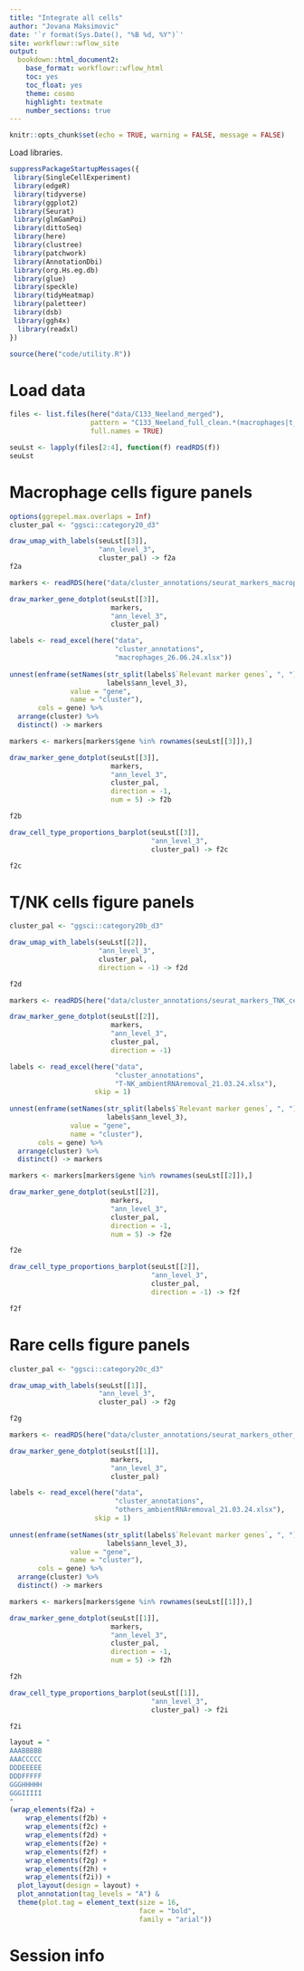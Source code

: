 ```yaml
---
title: "Integrate all cells"
author: "Jovana Maksimovic"
date: '`r format(Sys.Date(), "%B %d, %Y")`'
site: workflowr::wflow_site
output:
  bookdown::html_document2:
    base_format: workflowr::wflow_html
    toc: yes
    toc_float: yes
    theme: cosmo
    highlight: textmate
    number_sections: true
---
```


```r
knitr::opts_chunk$set(echo = TRUE, warning = FALSE, message = FALSE)
```

Load libraries.

```r
suppressPackageStartupMessages({
 library(SingleCellExperiment)
 library(edgeR)
 library(tidyverse)
 library(ggplot2)
 library(Seurat)
 library(glmGamPoi)
 library(dittoSeq)
 library(here)
 library(clustree)
 library(patchwork)
 library(AnnotationDbi)
 library(org.Hs.eg.db)
 library(glue)
 library(speckle)
 library(tidyHeatmap)
 library(paletteer)
 library(dsb)
 library(ggh4x)
  library(readxl)
})

source(here("code/utility.R"))
```

# Load data

```r
files <- list.files(here("data/C133_Neeland_merged"),
                    pattern = "C133_Neeland_full_clean.*(macrophages|t_cells|other_cells)_annotated_full.SEU.rds",
                    full.names = TRUE)

seuLst <- lapply(files[2:4], function(f) readRDS(f))
seuLst
```
# Macrophage cells figure panels

```r
options(ggrepel.max.overlaps = Inf)
cluster_pal <- "ggsci::category20_d3"

draw_umap_with_labels(seuLst[[3]], 
                      "ann_level_3", 
                      cluster_pal) -> f2a
f2a
```
```r
markers <- readRDS(here("data/cluster_annotations/seurat_markers_macrophages.rds"))

draw_marker_gene_dotplot(seuLst[[3]],
                         markers,
                         "ann_level_3",
                         cluster_pal)

labels <- read_excel(here("data",
                          "cluster_annotations",
                          "macrophages_26.06.24.xlsx"))
  
unnest(enframe(setNames(str_split(labels$`Relevant marker genes`, ", "),
                        labels$ann_level_3),
               value = "gene",
               name = "cluster"),
       cols = gene) %>%
  arrange(cluster) %>%
  distinct() -> markers

markers <- markers[markers$gene %in% rownames(seuLst[[3]]),]

draw_marker_gene_dotplot(seuLst[[3]], 
                         markers, 
                         "ann_level_3", 
                         cluster_pal,
                         direction = -1,
                         num = 5) -> f2b

f2b
```

```r
draw_cell_type_proportions_barplot(seuLst[[3]],
                                   "ann_level_3",
                                   cluster_pal) -> f2c

f2c
```


# T/NK cells figure panels

```r
cluster_pal <- "ggsci::category20b_d3"

draw_umap_with_labels(seuLst[[2]], 
                      "ann_level_3", 
                      cluster_pal,
                      direction = -1) -> f2d

f2d
```

```r
markers <- readRDS(here("data/cluster_annotations/seurat_markers_TNK_cells.rds"))

draw_marker_gene_dotplot(seuLst[[2]],
                         markers,
                         "ann_level_3",
                         cluster_pal,
                         direction = -1) 

labels <- read_excel(here("data",
                          "cluster_annotations",
                          "T-NK_ambientRNAremoval_21.03.24.xlsx"),
                     skip = 1)
  
unnest(enframe(setNames(str_split(labels$`Relevant marker genes`, ", "),
                        labels$ann_level_3),
               value = "gene",
               name = "cluster"),
       cols = gene) %>%
  arrange(cluster) %>%
  distinct() -> markers

markers <- markers[markers$gene %in% rownames(seuLst[[2]]),]

draw_marker_gene_dotplot(seuLst[[2]], 
                         markers, 
                         "ann_level_3", 
                         cluster_pal,
                         direction = -1,
                         num = 5) -> f2e

f2e
```

```r
draw_cell_type_proportions_barplot(seuLst[[2]],
                                   "ann_level_3",
                                   cluster_pal,
                                   direction = -1) -> f2f

f2f
```

# Rare cells figure panels

```r
cluster_pal <- "ggsci::category20c_d3"

draw_umap_with_labels(seuLst[[1]], 
                      "ann_level_3", 
                      cluster_pal) -> f2g

f2g
```

```r
markers <- readRDS(here("data/cluster_annotations/seurat_markers_other_cells.rds"))

draw_marker_gene_dotplot(seuLst[[1]],
                         markers,
                         "ann_level_3",
                         cluster_pal) 

labels <- read_excel(here("data",
                          "cluster_annotations",
                          "others_ambientRNAremoval_21.03.24.xlsx"),
                     skip = 1)
  
unnest(enframe(setNames(str_split(labels$`Relevant marker genes`, ", "),
                        labels$ann_level_3),
               value = "gene",
               name = "cluster"),
       cols = gene) %>%
  arrange(cluster) %>%
  distinct() -> markers

markers <- markers[markers$gene %in% rownames(seuLst[[1]]),]

draw_marker_gene_dotplot(seuLst[[1]], 
                         markers, 
                         "ann_level_3", 
                         cluster_pal,
                         direction = -1,
                         num = 5) -> f2h

f2h
```

```r
draw_cell_type_proportions_barplot(seuLst[[1]],
                                   "ann_level_3",
                                   cluster_pal) -> f2i

f2i
```


```r
layout = "
AAABBBBB
AAACCCCC
DDDEEEEE
DDDFFFFF
GGGHHHHH
GGGIIIII
"
(wrap_elements(f2a) +
    wrap_elements(f2b) +
    wrap_elements(f2c) +
    wrap_elements(f2d) +
    wrap_elements(f2e) +
    wrap_elements(f2f) +
    wrap_elements(f2g) +
    wrap_elements(f2h) +
    wrap_elements(f2i)) +
  plot_layout(design = layout) +
  plot_annotation(tag_levels = "A") &
  theme(plot.tag = element_text(size = 16,
                                face = "bold",
                                family = "arial"))
```



# Session info










